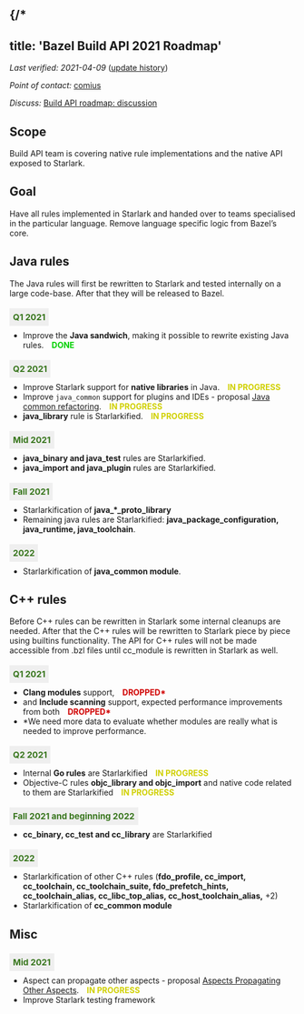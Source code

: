 {/* <style>
  .padbottom { padding-bottom: 10px; }
  .etabox {
    background: #EFEFEF;
    color: #38761D;
    font-size: 15px;
    font-weight: bold;
    display: inline;
    padding: 6px;
    margin-right: 10px;
  }
  .donestatus {
    color: #00D000;
    font-weight: bold;
    padding-left: 10px;
  }
  .droppedstatus {
    color: #D00000;
    font-weight: bold;
    padding-left: 10px;
  }
  .inprogressstatus {
    color: #D0D000;
    font-weight: bold;
    padding-left: 10px;
  }
</style>
---
title: 'Bazel Build API 2021 Roadmap'
---


*Last verified: 2021-04-09*
([update history](https://github.com/bazelbuild/bazel-website/commits/master/roadmaps/build-api.md))

*Point of contact:* [comius](https://github.com/comius)

*Discuss:*
[Build API roadmap: discussion](https://github.com/bazelbuild/bazel/issues/13008)

## Scope

Build API team is covering native rule implementations and the native API
exposed to Starlark.

## Goal

Have all rules implemented in Starlark and handed over to teams specialised in
the particular language. Remove language specific logic from Bazel’s core.

## Java rules

The Java rules will first be rewritten to Starlark and tested internally on a
large code-base. After that they will be released to Bazel.

<div class="padbottom"></div>
<span class="etabox">Q1 2021</span>

*   Improve the **Java sandwich**, making it possible to rewrite existing Java
    rules. <span class="donestatus">DONE</span>

<div class="padbottom"></div>
<span class="etabox">Q2 2021</span>

*   Improve Starlark support for **native libraries** in Java.
    <span class="inprogressstatus">IN PROGRESS</span>
*   Improve <code>java_common</code> support for plugins and IDEs - proposal
    [Java common refactoring](https://docs.google.com/document/d/10isTEK5W9iCPp4BIyGBrLY5iti3Waaam6EeGVSjq3r8/edit).
    <span class="inprogressstatus">IN PROGRESS</span>
*   **java_library** rule is Starlarkified. <span class="inprogressstatus">IN
    PROGRESS</span>

<div class="padbottom"></div>
<span class="etabox">Mid 2021</span>

*   **java_binary and java_test** rules are Starlarkified.
*   **java_import and java_plugin** rules are Starlarkified.

<div class="padbottom"></div>
<span class="etabox">Fall 2021</span>

*   Starlarkification of **java_\*_proto_library**
*   Remaining java rules are Starlarkified: **java_package_configuration,
    java_runtime, java_toolchain**.

<div class="padbottom"></div>
<span class="etabox">2022</span>

*   Starlarkification of **java_common module**.

## C++ rules

Before C++ rules can be rewritten in Starlark some internal cleanups are needed.
After that the C++ rules will be rewritten to Starlark piece by piece using
builtins functionality. The API for C++ rules will not be made accessible from
.bzl files until cc_module is rewritten in Starlark as well.

<div class="padbottom"></div>
<span class="etabox">Q1 2021</span>

*   **Clang modules** support, <span class="droppedstatus">DROPPED*</span>
*   and **Include scanning** support, expected performance improvements from
    both <span class="droppedstatus">DROPPED*</span>
*   *We need more data to evaluate whether modules are really what is needed to
    improve performance.

<div class="padbottom"></div>
<span class="etabox">Q2 2021</span>

*   Internal **Go rules** are Starlarkified <span class="inprogressstatus">IN
    PROGRESS</span>
*   Objective-C rules **objc_library and objc_import** and native code related
    to them are Starlarkified <span class="inprogressstatus">IN PROGRESS</span>

<div class="padbottom"></div>
<span class="etabox">Fall 2021 and beginning 2022</span>

*   **cc_binary, cc_test and cc_library** are Starlarkified

<div class="padbottom"></div>
<span class="etabox">2022</span>

*   Starlarkification of other C++ rules (**fdo_profile, cc_import,
    cc_toolchain, cc_toolchain_suite, fdo_prefetch_hints, cc_toolchain_alias,
    cc_libc_top_alias, cc_host_toolchain_alias,** +2)
*   Starlarkification of **cc_common module**

## Misc

<div class="padbottom"></div>
<span class="etabox">Mid 2021</span>

*   Aspect can propagate other aspects - proposal
    [Aspects Propagating Other Aspects](https://docs.google.com/document/d/1fVNyskIgMoiNeOOGt57LdDmEkAShkYUKYQTkf5yD1fA/edit).
    <span class="inprogressstatus">IN PROGRESS</span>
*   Improve Starlark testing framework
